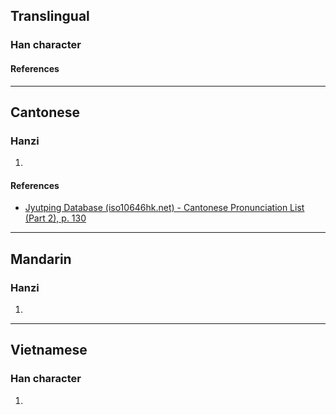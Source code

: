 {{character info}}
==Translingual==

===Han character===
{{Han char|rn=75|rad=木|as=10|sn=14|four=42947|canj=DYPK|ids=⿰木虔}}

====References====
{{Han ref|kx=0546.251|dkj=15260|dj=0931.230|hdz=21263.141|uh=69A9}}

----

==Cantonese==

===Hanzi===
{{yue-hanzi|jyut=[[kin4]]|y=kin4}}

# {{rfdef|yue|sort=木10}}

====References====
*[http://www.iso10646hk.net/jp/document/download.jsp Jyutping Database (iso10646hk.net) - Cantonese Pronunciation List (Part 2), p. 130]

----

==Mandarin==

===Hanzi===
{{cmn-hanzi|pin=[[qián]] ([[qian2]])|wg=ch'ien<sup>2</sup>}}

# {{rfdef|cmn|sort=木10}}

----

==Vietnamese==

===Han character===
{{vi-readings|rs=木10|reading=kiền}}

# {{rfdef|vi|sort=木10}}